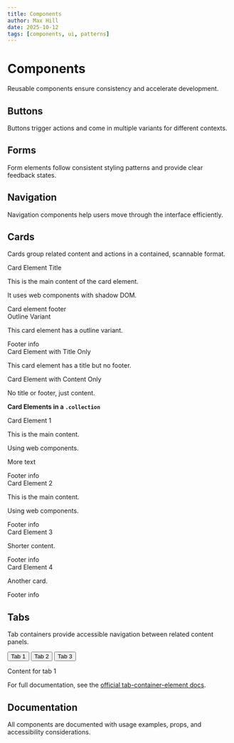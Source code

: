 ```yaml
---
title: Components
author: Max Hill
date: 2025-10-12
tags: [components, ui, patterns]
---
```



# Components

Reusable components ensure consistency and accelerate development.

## Buttons

Buttons trigger actions and come in multiple variants for different contexts.

## Forms

Form elements follow consistent styling patterns and provide clear feedback states.

## Navigation

Navigation components help users move through the interface efficiently.

## Cards

Cards group related content and actions in a contained, scannable format.

<card-element>
  <div slot="title">Card Element Title</div>
  <p>This is the main content of the card element.</p>
  <p>It uses web components with shadow DOM.</p>
  <div slot="footer">Card element footer</div>
</card-element>

<card-element data-variant="outline">
  <div slot="title">Outline Variant</div>
  <p>This card element has a outline variant.</p>
  <div slot="footer">Footer info</div>
</card-element>

<card-element>
  <div slot="title">Card Element with Title Only</div>
  <p>This card element has a title but no footer.</p>
</card-element>

<card-element>
  <p>Card Element with Content Only</p>
  <p>No title or footer, just content.</p>
</card-element>

**Card Elements in a `.collection`**

<div class="collection" data-gap="2">
  <card-element data-subgrid="true">
    <div slot="title">Card Element 1</div>
    <div class="stack2">
      <p>This is the main content.</p>
      <p>Using web components.</p>
      <p>More text</p>
    </div>
    <div slot="footer">Footer info</div>
  </card-element>
  <card-element data-subgrid="true">
    <div slot="title">Card Element 2</div>
    <div class="stack2">
      <p>This is the main content.</p>
      <p>Using web components.</p>
    </div>
    <div slot="footer">Footer info</div>
  </card-element>
  <card-element data-subgrid="true">
    <div slot="title">Card Element 3</div>
    <div class="stack2">
      <p>Shorter content.</p>
    </div>
    <div slot="footer">Footer info</div>
  </card-element>
  <card-element data-subgrid="true">
    <div slot="title">Card Element 4</div>
    <div class="stack2">
      <p>Another card.</p>
    </div>
    <div slot="footer">Footer info</div>
  </card-element>
</div>

## Tabs

Tab containers provide accessible navigation between related content panels.

<tab-container>
  <div role="tablist">
    <button type="button" role="tab" aria-selected="true">Tab 1</button>
    <button type="button" role="tab">Tab 2</button>
    <button type="button" role="tab">Tab 3</button>
  </div>
  <div role="tabpanel">
    <p>Content for tab 1</p>
  </div>
  <div role="tabpanel" hidden>
    <p>Content for tab 2</p>
  </div>
  <div role="tabpanel" hidden>
    <p>Content for tab 3</p>
  </div>
</tab-container>

For full documentation, see the [official tab-container-element docs](https://github.github.com/tab-container-element/examples/).

## Documentation

All components are documented with usage examples, props, and accessibility considerations.
